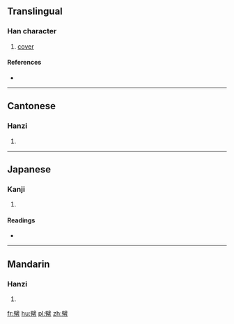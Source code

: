 ==Translingual==

===Han character===
{{Han char|rn=50|rad=巾|as=13|sn=16|four=7022<sub>7</sub>|canj=尸十中月 (SJLB)|ids=⿱[[辟]][[巾]]}}

# [[cover]]

====References====
* {{Han ref|kx=0337.060|dkj=09100|dj=0644.080|hdz=10756.140|uh=5E66|ud=24166|bh=E96D|bd=59757}}

----

==Cantonese==

===Hanzi===
{{yue-hanzi|jyut=[[mik6]]|y=mik6}}

# {{defn|lang=yue|sort=巾13}}

----

==Japanese==

===Kanji===
{{ja-kanji|grade=|rs=巾13}}

# {{defn|lang=ja|sort=巾13}}

====Readings====
* {{ja-readings|on=[[べき]] (beki), [[けき]] (keki), [[きゃく]] (kyaku)|kun=[[うるしぬりのぬの]] (urushinurinonuno)}}

----

==Mandarin==

===Hanzi===
{{cmn-hanzi|pin=[[mì]] ([[mi4]])|wg=mi<sup>4</sup>}}

# {{defn|lang=cmn|sort=巾13}}

[[fr:幦]]
[[hu:幦]]
[[pl:幦]]
[[zh:幦]]